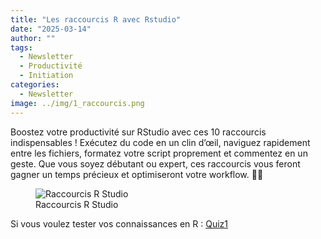```yaml
---
title: "Les raccourcis R avec Rstudio"
date: "2025-03-14"
author: ""
tags:
  - Newsletter
  - Productivité
  - Initiation
categories:
  - Newsletter
image: ../img/1_raccourcis.png
---
```


Boostez votre productivité sur RStudio avec ces 10 raccourcis indispensables ! Exécutez du code en un clin d’œil, naviguez rapidement entre les fichiers, formatez votre script proprement et commentez en un geste. Que vous soyez débutant ou expert, ces raccourcis vous feront gagner un temps précieux et optimiseront votre workflow. 🚀💡

![Raccourcis R Studio](../img/1_raccourcis.png)

Si vous voulez tester vos connaissances en R : [Quiz1](../Quizs/1_raccourcis_Rstudio_quiz.qmd)

